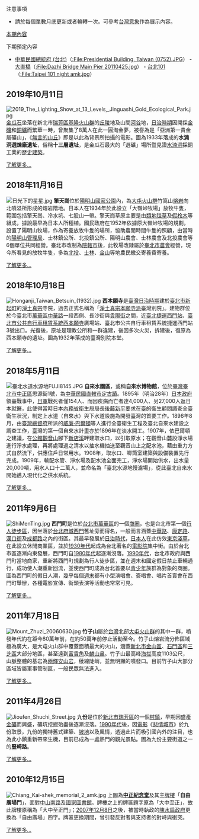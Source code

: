 ;注意事項
* 請於每個單數月底更新或者輪轉一次。可參考[[台灣#台灣意象|台灣意象]]作為展示內容。

;[[Portal:台北/特色圖片|本期內容]]
{{quote|
{{Portal:台北/特色圖片}}
}}

;下期預定內容
* [[中華民國總統府_(台北)|中華民國總統府 (台北)]]（[[:File:Presidential_Building,_Taiwan_(0752).JPG|:File:Presidential Building, Taiwan (0752).JPG]]） - [[大直橋|大直橋]]（[[:File:Dazhi_Bridge_Main_Pier_20110425.jpg|:File:Dazhi Bridge Main Pier 20110425.jpg]]） - [[台北101|台北101]]（[[:File:Taipei_101_night_amk.jpg|:File:Taipei 101 night amk.jpg]]）

==2019年10月11日==
[[File:2019_The_Lighting_Show_at_13_Levels,_Jinguashi_Gold_Ecological_Park.jpg|left]]
[[金瓜石|金瓜石]]坐落在新北市[[瑞芳區|瑞芳區]][[基隆火山群|基隆火山群]]的[[丘陵|丘陵]]地及山間[[河谷|河谷]]地，[[台灣日治時期|日治時期]]因開採[[金礦|金礦]]和[[銅礦|銅礦]]而繁華一時，曾聚集了8萬人在此一圓淘金夢，被譽為是「亞洲第一貴金屬礦山」，《[[無言的山丘|無言的山丘]]》即是以此為背景所拍攝的電影。圖為1933年落成的'''水湳洞選煉廠遺址'''，俗稱'''十三層遺址'''，是金瓜石最大的「選礦」場所暨見證[[水湳洞|水湳洞]]採銅工業的[[新北市文化資產#歷史建築|歷史建築]]。

[[水湳洞|了解更多...]]

==2018年11月16日==
[[File:日光下的星星.jpg|left]]
'''擎天崗'''位於[[陽明山國家公園|陽明山國家公園]]內，為[[大屯火山群|大屯火山群]]竹篙山[[熔岩|熔岩]]向北噴溢所形成的熔岩階地。日本人在1934年於此設立「大嶺峠牧場」放牧牛隻，範圍包括擎天崗、冷水坑、七股山一帶。擎天崗草原主要是由[[类地毯草|類地毯草]]及[[假柃木|假柃木]]等組成，據說最早為日本人所種植。國民政府在1952年依據原大嶺峠牧場的規劃，設置了陽明山牧場，作為寄養放牧牛隻的場所，協助農閒時間牛隻的照顧，由當時的[[陽明山管理局|陽明山管理局]]、士林鎮公所、北投鎮公所、陽明山農會、士林農會及北投農會等6個單位共同經營。臺北市改制為[[直轄市_(中華民國)|院轄市]]後，此牧場改隸屬於[[臺北農產運銷公司|臺北市農會]]經營，現今所看見的放牧牛隻，多為[[北投區|北投]]、[[士林區|士林]]、[[金山區_(台灣)|金山]]等地農民繳交寄養費寄養。

[[擎天崗|了解更多...]]

==2018年10月18日==
[[File:Honganji_Taiwan_Betsuin_(1932).jpg|left]]
'''西本願寺'''是[[臺灣日治時期|臺灣日治時期]]建於[[臺北市_(州轄市)|臺北市]][[新起町|新起町]]的[[淨土真宗|淨土真宗]]寺院，過去正式名稱為「[[淨土真宗本願寺派|淨土真宗本願寺派]]臺灣別院」。建物群位於今臺北市[[萬華區|萬華區]][[中華路_(臺北市)|中華路]]一段西側、長沙街與[[貴陽街_(台北市)|貴陽街]]之間，近[[臺北捷運|臺北捷運]][[西門站_(臺北捷運)|西門站]]、[[臺北市公共自行車租賃系統|臺北市公共自行車租賃系統]][[西本願寺|西本願寺]]廣場站、臺北市公共自行車租賃系統捷運西門站3號出口。光復後，原址是理教公所和一群違建，後因多次火災，拆建後，復原為西本願寺的遺址。圖為1932年落成的臺灣別院本堂。

[[西本願寺_(臺北市)|了解更多...]]

==2018年5月11日==
[[File:臺北水道水源地FUJI8145.JPG|left]]
'''自來水園區'''，或稱'''自來水博物館'''，位於[[臺灣|臺灣]][[臺北市|臺北市]][[中正區_(臺北市)|中正區]]思源街1號，為[[中華民國|中華民國]][[臺北市文化資產|直轄市定古蹟]]。1895年（明治28年）[[日本政府|日本政府]]領臺戰事中，[[日軍|日軍]]戰死者僅154人、而因疾病而亡者達4,000人、另27,000人返日本就醫，此使得當時日本[[內務省|內務省]]衛生局局長[[後藤新平|後藤新平]]要求在臺的衛生顧問調查全臺衛生狀況，制定上水道（自來水）與下水道設施為開發臺灣的首要工作。1896年8月，由[[臺灣總督府|臺灣總督府]]所派的[[威廉·巴爾頓|威廉·巴爾頓]]等人進行全臺衛生工程及臺北自來水建設之調查工作，臺灣的第一個自來水計畫亦於1896年在淡水開工。1907年，依巴爾頓之建議，在[[公館_(臺北市)|公館]][[觀音山_(新北市)|觀音山]]腳下[[新店溪|新店溪]]畔建取水口，以引取原水；在觀音山麓設淨水場進行淨水處理，再將處理過之清水以抽水機抽送至觀音山上之配水池，藉由重力方式自然流下，供應住戶日常用水。1908年，取水口、唧筒室建築與設備裝置先行完成。1909年，輸配水管、淨水場及配水池全面完工，淨水場開始供水，出水量20,000噸，用水人口十二萬人，並命名為「臺北水源地慢濾場」，從此臺北自來水開始邁入現代化之供水系統。

[[臺北水道水源地|了解更多...]]

==2011年9月6日==
[[File:ShiMenTing.jpg|left]]
'''西門町'''是位於[[台北市|台北市]][[萬華區|萬華區]]的一個[[商圈|商圈]]，也是台北市第一個[[步行街|行人徒步區]]，因坐落於[[台北府城西門|台北府城西門]]舊址旁而得名，一般而言涵蓋[[中華路_(台北)|中華路]]、[[康定路_(台北市)|康定路]]、[[漢口街|漢口街]]及[[成都路|成都路]]之內的街區。其最早發展於[[台灣日治時期|日治時代]]，[[日本人|日本人]]在此仿效[[東京|東京]][[淺草|淺草]]，在此設立休閒商業區，並於[[1930年代|1930年代]]起成為台北著名的[[電影院|電影院]]集中街。由於台北市區逐漸向東發展，西門町自[[1980年代|1980年代]]起逐漸沒落。[[1990年代|1990年代]]，台北市政府與西門町當地商家，重新將西門町規劃為行人徒步區，並在週末和國定假日禁止車輛通行，成功使人潮重新回流，並使西門町成為台北首要以[[青少年|青少年]]族群為對象的商圈。圖為西門町的假日人潮，幾乎每個[[週末|週末]]都有小型演唱會、簽唱會、唱片首賣會在西門町舉辦，各種電影宣傳、街頭表演等活動也常常可見。

[[西門町|了解更多...]]

==2011年7月18日==
[[File:Mount_Zhuzi_20060630.jpg|left]]
'''竹子山'''屬於[[台灣|台灣]]北部[[大屯火山群|大屯火山群]]的其中一群，噴發年代約在距今80萬年前，在約50萬年前停止活動至今。竹子山熔岩流分佈區域極為廣大，是大屯火山群中覆蓋面積最大的火山，涵蓋[[新北市|新北市]][[金山區_(新北市)|金山區]]、[[石門區|石門區]]和[[三芝區|三芝區]]大部分地區，甚至遠到[[富貴角|富貴角]]及[[麟山鼻|麟山鼻]]。竹子山最高峰[[海拔|海拔]]高度1103公尺，山脈整體的基岩為[[兩輝安山岩|兩輝安山岩]]，稜線陡峭，並無明顯的噴發口。目前竹子山大部分區域皆屬軍事管制區，一般民眾無法進入。

[[竹子山|了解更多...]]

==2011年4月26日==
[[File:Jioufen_Shuchi_Street.jpg|left]]
'''九份'''是位於[[新北市|新北市]][[瑞芳區|瑞芳區]]的一個[[村鎮|村鎮]]，早期因盛產[[金|金礦]]而興盛，礦坑挖掘殆盡後逐漸沒落。[[1990年代|1990年代]]後，因[[台灣電影|電影]]《[[悲情城市|悲情城市]]》於九份取景，九份的獨特舊式建築、[[山坡地|坡地]]以及風情，透過此片而吸引國內外的注目，也為此小鎮重新帶來生機，目前已成為一處熱門的觀光景點。圖為九份主要街道之一的'''豎崎路'''。

[[九份|了解更多...]]

==2010年12月15日==
[[File:Chiang_Kai-shek_memorial_2_amk.jpg|left]]
上圖為'''[[中正紀念堂|中正紀念堂]]'''及其主[[牌樓|牌樓]]「'''自由廣場門'''」，面對[[中山南路|中山南路]]及[[國家圖書館_(中華民國)|國家圖書館]]。牌樓之上的牌匾題字原為「大中至正」，故此牌樓原稱為「大中至正門」；[[2007年|2007年]][[12月8日|12月8日]]之後，被當時執政的[[陳水扁政府|陳水扁政府]]更換為「自由廣場」四字。牌匾更換期間，曾引發反對者與支持者的對峙與衝突。

[[中正紀念堂|了解更多...]]